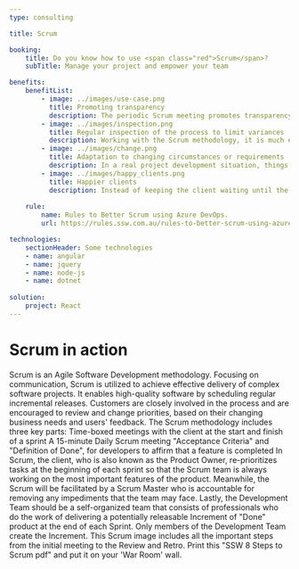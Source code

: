 ---
type: consulting

title: Scrum

booking:
    title: Do you know how to use <span class="red">Scrum</span>?
    subTitle: Manage your project and empower your team

benefits:
    benefitList:
        - image: ../images/use-case.png
          title: Promoting transparency
          description: The periodic Scrum meeting promotes transparency for both development progress and process. It provides clear a view for all team members of what activities are on-going and how well the whole project is performing.
        - image: ../images/inspection.png
          title: Regular inspection of the process to limit variances
          description: Working with the Scrum methodology, it is much easier for managers to get clear inspections of the project periodically. Therefore, any time the project is not going according to plan, the managers will be able to react quickly.
        - image: ../images/change.png
          title: Adaptation to changing circumstances or requirements
          description: In a real project development situation, things may not always go according to plan. The Scrum methodology is a perfect solution for adapting to change. It allows all the team members to be aware of any changes as soon as possible. It also provides an ideal communication environment between the Product Owner and the developers.
        - image: ../images/happy_clients.png
          title: Happier clients
          description: Instead of keeping the client waiting until the final design is deployed, Scrum allows the client to have a clear image of how well the project is going. This will improve the satisfaction level of the client both during the project and afterwards.
        
    rule:
        name: Rules to Better Scrum using Azure DevOps.
        url: https://rules.ssw.com.au/rules-to-better-scrum-using-azure-devops

technologies:
    sectionHeader: Some technologies
    - name: angular
    - name: jquery
    - name: node-js
    - name: dotnet 
    
solution:
    project: React
---

# Scrum in action

Scrum is an Agile Software Development methodology. Focusing on communication, Scrum is utilized to achieve effective delivery of complex software projects. It enables high-quality software by scheduling regular incremental releases. Customers are closely involved in the process and are encouraged to review and change priorities, based on their changing business needs and users' feedback.
The Scrum methodology includes three key parts:
Time-boxed meetings with the client at the start and finish of a sprint
A 15-minute Daily Scrum meeting
"Acceptance Criteria" and "Definition of Done", for developers to affirm that a feature is completed
In Scrum, the client, who is also known as the Product Owner, re-prioritizes tasks at the beginning of each sprint so that the Scrum team is always working on the most important features of the product. Meanwhile, the Scrum will be facilitated by a Scrum Master who is accountable for removing any impediments that the team may face.
Lastly, the Development Team should be a self-organized team that consists of professionals who do the work of delivering a potentially releasable Increment of "Done" product at the end of each Sprint. Only members of the Development Team create the Increment.
This Scrum image includes all the important steps from the initial meeting to the Review and Retro.
                    Print this "SSW 8 Steps to Scrum pdf" and put it on your 'War Room' wall.

                